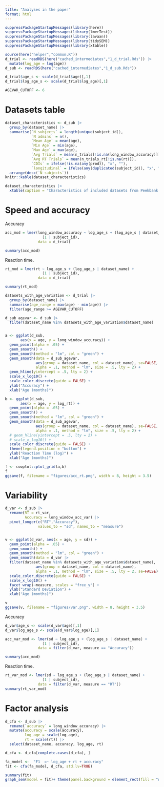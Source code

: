 ```yaml
---
title: "Analyses in the paper"
format: html
---
```



```r

suppressPackageStartupMessages(library(here))
suppressPackageStartupMessages(library(lmerTest))
suppressPackageStartupMessages(library(lavaan))
suppressPackageStartupMessages(library(tidySEM))
suppressPackageStartupMessages(library(xtable))

source(here("helper","common.R"))
d_trial <- readRDS(here("cached_intermediates","1_d_trial.Rds")) |>
  mutate(log_age = log(age))
d_sub <- readRDS(here("cached_intermediates","1_d_sub.Rds"))

d_trial$age_s <- scale(d_trial$age)[,1]
d_trial$log_age_s <- scale(d_trial$log_age)[,1]   

AGEVAR_CUTOFF <- 6

```

# Datasets table


```r
dataset_characteristics <- d_sub |>
  group_by(dataset_name) |>
  summarise(`N subjects` = length(unique(subject_id)),
            `N admins` = n(), 
            `Mean Age` = mean(age), 
            `Min Age` = min(age), 
            `Max Age` = max(age), 
            `Avg Trials` = mean(n_trials[!is.na(long_window_accuracy)]),
            `Avg RT Trials` = mean(n_trials_rt[!is.na(rt)]),
            `CDIs` = ifelse(!is.na(any(prod)), "x", ""), 
            `longitudinal` = ifelse(any(duplicated(subject_id)), "x", "")) |>
  arrange(desc(`N subjects`)) 
knitr::kable(dataset_characteristics)
```


```r
dataset_characteristics |>
  xtable(caption = "Characteristics of included datasets from Peekbank. `Admins` denotes separate experimental sessions.")
```

# Speed and accuracy

Accuracy

```r
acc_mod = lmer(long_window_accuracy ~ log_age_s + (log_age_s | dataset_name) + 
                 (1 | subject_id), 
               data = d_trial)

summary(acc_mod)
```

Reaction time. 

```r
rt_mod = lmer(rt ~ log_age_s + (log_age_s | dataset_name) + 
                 (1 | subject_id), 
               data = d_trial)

summary(rt_mod)
```



```r

datasets_with_age_variation <- d_trial |>
  group_by(dataset_name) |>
  summarise(age_range = max(age) - min(age)) |>
  filter(age_range >= AGEVAR_CUTOFF)

d_sub_agevar <- d_sub |>
  filter(dataset_name %in% datasets_with_age_variation$dataset_name)


a <- ggplot(d_sub,
       aes(x = age, y = long_window_accuracy)) + 
  geom_point(alpha = .05) + 
  geom_smooth() +
  geom_smooth(method = "lm", col = "green") +
  geom_smooth(data = d_sub_agevar,
              aes(group = dataset_name, col = dataset_name), se=FALSE,
              alpha = .1, method = "lm", size = .5, lty = 2) + 
  geom_hline(yintercept = .5, lty = 2) + 
  scale_x_log10() +
  scale_color_discrete(guide = FALSE) + 
  ylab("Accuracy") + 
  xlab("Age (months)")

b <- ggplot(d_sub,
       aes(x = age, y = log_rt)) + 
  geom_point(alpha = .05) + 
  geom_smooth() +
  geom_smooth(method = "lm", col = "green") +
  geom_smooth(data = d_sub_agevar,
              aes(group = dataset_name, col = dataset_name), se=FALSE,
              alpha = .1, method = "lm", size = .5, lty = 2) + 
  # geom_hline(yintercept = .5, lty = 2) + 
  # scale_x_log10() +
  scale_color_discrete(guide = FALSE) + 
  theme(legend.position = "bottom") + 
  ylab("Reaction Time (log)") + 
  xlab("Age (months)")

f <- cowplot::plot_grid(a,b)
f
ggsave(f, filename = "figures/acc_rt.png", width = 8, height = 3.5)

```

# Variability

```r
d_var <- d_sub |>
  rename(RT = rt_var,
         Accuracy = long_window_acc_var) |>
  pivot_longer(c("RT","Accuracy"), 
               values_to = "sd", names_to = "measure") 


v <- ggplot(d_var, aes(x = age, y = sd)) + 
  geom_point(alpha = .05) + 
  geom_smooth() +
  geom_smooth(method = "lm", col = "green") +
  geom_smooth(data = d_var |>
  filter(dataset_name %in% datasets_with_age_variation$dataset_name),
              aes(group = dataset_name, col = dataset_name), 
              alpha = .1, method = "lm", size = .5, lty = 2, se=FALSE) + 
  scale_color_discrete(guide = FALSE) + 
  scale_x_log10() +
  facet_wrap(~measure, scales = "free_y") + 
  ylab("Standard Deviation") + 
  xlab("Age (months)")

v 
ggsave(v, filename = "figures/var.png", width = 8, height = 3.5)

```

Accuracy

```r
d_var$age_s <- scale(d_var$age)[,1]
d_var$log_age_s <- scale(d_var$log_age)[,1]   

acc_var_mod <- lmer(sd ~ log_age_s + (log_age_s | dataset_name) + 
                 (1 | subject_id), 
               data = filter(d_var, measure == "Accuracy"))

summary(acc_mod)
```

Reaction time. 

```r
rt_var_mod <- lmer(sd ~ log_age_s + (log_age_s | dataset_name) + 
                 (1 | subject_id), 
               data = filter(d_var, measure == "RT"))
summary(rt_var_mod)
```


# Factor analysis



```r
d_cfa <- d_sub |>
  rename(`accuracy` = long_window_accuracy) |>
  mutate(accuracy = scale(accuracy), 
         log_age = scale(log_age), 
         rt = scale(rt)) |>
  select(dataset_name, accuracy, log_age, rt) 

d_cfa <- d_cfa[complete.cases(d_cfa), ]

fa_model <-  "F1  =~ log_age + rt + accuracy"
fit <- cfa(fa_model, d_cfa, std.lv=TRUE)

summary(fit)
graph_sem(model = fit)+ theme(panel.background = element_rect(fill = "white"))
```



